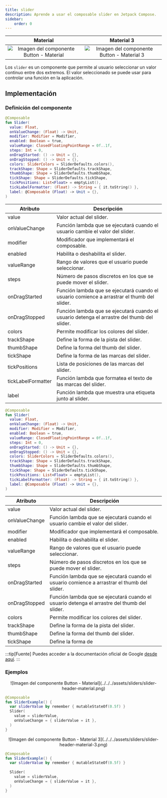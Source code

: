 ```yaml
---
title: slider
description: Aprende a usar el composable slider en Jetpack Compose.
sidebar:
    order: 0
---
```



[comment]: <> (La ruta siempre será assets/nombeComponente/componente-header.webp)

| Material| Material 3| 
| :----------------: | :------: |
| ![Imagen del componente Button - Material](../../../assets/sliders/slider-header-material.png)             | ![Imagen del componente Button - Material 3](../../../assets/sliders/slider-header-material-3.png) | 

Los `slider` es un componente que permite al usuario seleccionar un valor continuo entre dos extremos. El valor seleccionado se puede usar para controlar una función en la aplicación.

## Implementación

### Definición del componente

[comment]: <> (Añade un ``TabItem`` por cada tipo de implementación que tenga)

<Tabs>
<TabItem label="Material">

```kotlin frame="terminal"
@Composable
fun Slider(
  value: Float,
  onValueChange: (Float) -> Unit,
  modifier: Modifier = Modifier,
  enabled: Boolean = true,
  valueRange: ClosedFloatingPointRange = 0f..1f,
  steps: Int = 0,
  onDragStarted: () -> Unit = {},
  onDragStopped: () -> Unit = {},
  colors: SliderColors = SliderDefaults.colors(),
  trackShape: Shape = SliderDefaults.trackShape,
  thumbShape: Shape = SliderDefaults.thumbShape,
  tickShape: Shape = SliderDefaults.tickShape,
  tickPositions: List<Float> = emptyList(),
  tickLabelFormatter: (Float) -> String = { it.toString() },
  label: @Composable (Float) -> Unit = {},
)
```
Atributo | Descripción
------ | -----------
value | Valor actual del slider.
onValueChange | Función lambda que se ejecutará cuando el usuario cambie el valor del slider.
modifier | Modificador que implementará el composable.
enabled | Habilita o deshabilita el slider.
valueRange | Rango de valores que el usuario puede seleccionar.
steps | Número de pasos discretos en los que se puede mover el slider.
onDragStarted | Función lambda que se ejecutará cuando el usuario comience a arrastrar el thumb del slider.
onDragStopped | Función lambda que se ejecutará cuando el usuario detenga el arrastre del thumb del slider.
colors | Permite modificar los colores del slider.
trackShape | Define la forma de la pista del slider.
thumbShape | Define la forma del thumb del slider.
tickShape | Define la forma de las marcas del slider.
tickPositions | Lista de posiciones de las marcas del slider.
tickLabelFormatter | Función lambda que formatea el texto de las marcas del slider.
label | Función lambda que muestra una etiqueta junto al slider.
</TabItem>
<TabItem label="Material 3">

```kotlin frame="terminal"
@Composable
fun Slider(
  value: Float,
  onValueChange: (Float) -> Unit,
  modifier: Modifier = Modifier,
  enabled: Boolean = true,
  valueRange: ClosedFloatingPointRange = 0f..1f,
  steps: Int = 0,
  onDragStarted: () -> Unit = {},
  onDragStopped: () -> Unit = {},
  colors: SliderColors = SliderDefaults.colors(),
  trackShape: Shape = SliderDefaults.trackShape,
  thumbShape: Shape = SliderDefaults.thumbShape,
  tickShape: Shape = SliderDefaults.tickShape,
  tickPositions: List<Float> = emptyList(),
  tickLabelFormatter: (Float) -> String = { it.toString() },
  label: @Composable (Float) -> Unit = {},
)
```

Atributo | Descripción
------ | -----------
value | Valor actual del slider.
onValueChange | Función lambda que se ejecutará cuando el usuario cambie el valor del slider.
modifier | Modificador que implementará el composable.
enabled | Habilita o deshabilita el slider.
valueRange | Rango de valores que el usuario puede seleccionar.
steps | Número de pasos discretos en los que se puede mover el slider.
onDragStarted | Función lambda que se ejecutará cuando el usuario comience a arrastrar el thumb del slider.
onDragStopped | Función lambda que se ejecutará cuando el usuario detenga el arrastre del thumb del slider.
colors | Permite modificar los colores del slider.
trackShape | Define la forma de la pista del slider.
thumbShape | Define la forma del thumb del slider.
tickShape | Define la forma de

</TabItem>
</Tabs>

[comment]: <> (No modifiques el tip)

:::tip[Fuente]
Puedes acceder a la documentación oficial de Google
[desde aquí](https://developer.android.com/reference/kotlin/androidx/compose/runtime/package-summary).
:::

### Ejemplos 

<Tabs>
<TabItem label="Material">

<center>![Imagen del componente Button - Material](../../../assets/sliders/slider-header-material.png)</center>

```kotlin frame="terminal"
@Composable
fun SliderExample() {
  var sliderValue by remember { mutableStateOf(0.5f) }  
  Slider(
    value = sliderValue,
    onValueChange = { sliderValue = it },
  )
}
```

</TabItem>
<TabItem label="Material 3">

<center>![Imagen del componente Button - Material 3](../../../assets/sliders/slider-header-material-3.png)</center>

```kotlin frame="terminal"
@Composable
fun SliderExample() {
  var sliderValue by remember { mutableStateOf(0.5f) }
  
  Slider(
    value = sliderValue,
    onValueChange = { sliderValue = it },
  )
}
```
</TabItem>
</Tabs>
